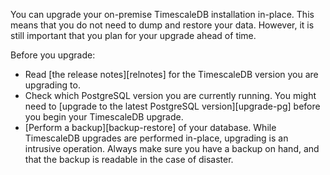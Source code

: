 You can upgrade your on-premise TimescaleDB installation in-place. This means
that you do not need to dump and restore your data. However, it is still
important that you plan for your upgrade ahead of time.

Before you upgrade:

* Read [the release notes][relnotes] for the TimescaleDB version you are
  upgrading to.
* Check which PostgreSQL version you are currently running. You might need to
  [upgrade to the latest PostgreSQL version][upgrade-pg]
  before you begin your TimescaleDB upgrade.
* [Perform a backup][backup-restore] of your database. While TimescaleDB
  upgrades are performed in-place, upgrading is an intrusive operation. Always
  make sure you have a backup on hand, and that the backup is readable in the
  case of disaster.

